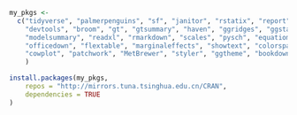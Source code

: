 


```r
my_pkgs <- 
  c("tidyverse", "palmerpenguins", "sf", "janitor", "rstatix", "report", "openxlsx",
    "devtools", "broom", "gt", "gtsummary", "haven", "ggridges", "ggstatsplot",
    "modelsummary", "readxl", "rmarkdown", "scales", "pysch", "equatiomatic",
    "officedown", "flextable", "marginaleffects", "showtext", "colorspace",
    "cowplot", "patchwork", "MetBrewer", "styler", "ggtheme", "bookdown", "lavaan"
    )

install.packages(my_pkgs, 
    repos = "http://mirrors.tuna.tsinghua.edu.cn/CRAN", 
    dependencies = TRUE
)
```



